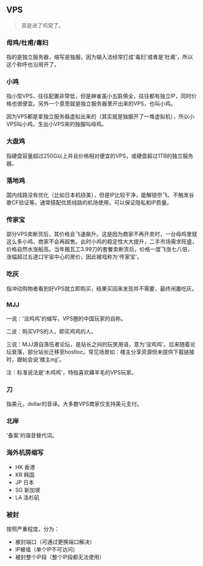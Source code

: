 ## VPS

> 真是进了鸡窝了。

### 母鸡/杜甫/毒妇
指的是独立服务器，缩写是独服，因为输入法经常打成'毒妇'或者是'杜甫'，所以这个称呼也沿用开了。

### 小鸡
指小型VPS，往往配置非常低，但是麻雀虽小五脏俱全，往往都有独立IP，同时价格也很便宜。另外一个意思就是独立服务器里开出来的VPS，也叫小鸡。

因为VPS都是拿独立服务器虚拟出来的（其实就是独服开了一堆虚拟机），所以小VPS叫小鸡，生出小VPS来的独服叫母鸡。

### 大盘鸡
指硬盘容量超过250G以上并且价格相对便宜的VPS，或硬盘超过1TB的独立服务器。

### 落地鸡
国内线路没有优化（比如日本机绕美），但是IP比较干净，能解锁奈飞、不触发谷歌CF验证等。通常搭配优质线路的机场使用，可以保证隐私和IP质量。

### 传家宝
部分VPS卖断货后，其价格会飞速飙升。这是因为商家不再开卖时，一台母鸡里就这么多小鸡，商家不会再超售。此时小鸡的稳定性大大提升，二手市场需求旺盛，价格自然水涨船高。当年搬瓦工3.99刀的套餐卖断货后，价格一度飞涨七八倍，涨幅超过五道口宇宙中心的房价，因此被戏称为'传家宝'。

### 吃灰
指冲动购物者看到好VPS就立即购买，结果买回来发现并不需要，最终闲置吃灰。

### MJJ
一说：'没鸡鸡'的缩写，VPS圈的中国玩家的自称。

二说：购买VPS的人，即买鸡鸡的人。

三说：MJJ源自落伍者论坛，是站长之间的玩笑用语，意为'没鸡鸡'。后来随着论坛衰落，部分站长迁移至hostloc。常见场景如：楼主分享资源但未提供下载链接时，跟帖会说'楼主mjj'。

注：标准说法是'木鸡鸡'，特指喜欢薅羊毛的VPS玩家。

### 刀
指美元，dollar的音译。大多数VPS商家仅支持美元支付。

### 北岸
'备案'的谐音替代词。

### 海外机房缩写
- HK 香港
- KR 韩国
- JP 日本
- SG 新加坡
- LA 洛杉矶

### 被封
按照严重程度，分为：
- 被封端口（可通过更换端口解决）
- IP被墙（单个IP不可访问）
- 被封整个IP段（整个IP段都无法使用）
